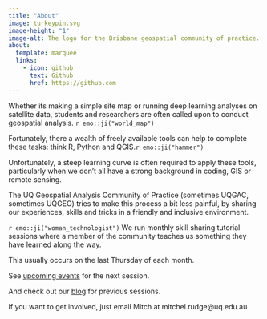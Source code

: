 ```yaml
---
title: "About"
image: turkeypin.svg
image-height: "1"
image-alt: The logo for the Brisbane geospatial community of practice. A red, google-esque location pin with an Australian brush turkey in the center.
about:
  template: marquee
  links:
    - icon: github
      text: Github
      href: https://github.com
---
```


Whether its making a simple site map or running deep learning analyses on satellite data, students and researchers are often called upon to conduct geospatial analysis. `r emo::ji("world_map")`

Fortunately, there a wealth of freely available tools can help to complete these tasks: think R, Python and QGIS.`r emo::ji("hammer")`

Unfortunately, a steep learning curve is often required to apply these tools, particularly when we don't all have a strong background in coding, GIS or remote sensing.

The UQ Geospatial Analysis Community of Practice (sometimes UQGAC, sometimes UQGEO) tries to make this process a bit less painful, by sharing our experiences, skills and tricks in a friendly and inclusive environment.

`r emo::ji("woman_technologist")` We run monthly skill sharing tutorial sessions where a member of the community teaches us something they have learned along the way.

This usually occurs on the last Thursday of each month.

See [upcoming events](/upcoming-events/) for the next session.

And check out our [blog](/index.qmd) for previous sessions.

If you want to get involved, just email Mitch at mitchel.rudge@uq.edu.au
